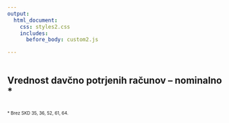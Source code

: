 ```yaml
---
output:
  html_document:
    css: styles2.css
    includes:
      before_body: custom2.js

---
```


```r
```


## Vrednost davčno potrjenih računov – nominalno \*
```r
```
<font size="1"> \* Brez SKD 35, 36, 52, 61, 64.</font>
